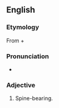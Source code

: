==English==

===Etymology===
From {{etyl|grc|en}} {{m|grc|ἀκανθο-||spine|sc=polytonic}} + {{m|grc|φορός||bearing|sc=polytonic}}

===Pronunciation===
* {{IPA|en|/ˌækənˈθɒfəɹəs/}}

===Adjective===
{{head|en|adjective}}

# Spine-bearing.
#: {{rfquotek|en|Gray}}
